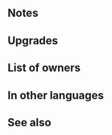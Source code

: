 {{Weapon Infobox
|tagid=SID_トライデント＋
|weaponName=Trident+
|image=wep_lc106
|weaponType=Lance
|might=14
|range=1
|effect=At start of turn, if unit is within 3 spaces of an ally, grants Atk+6 to unit for 1 turn. If unit is within 3 spaces of an ally, grants Atk/Def+5 to unit during combat.
|cost=300
|exclusive=0
|statModifiers=0,14,0,0,0
|required=Trident
|refinePaths=default
|refineSP=350
|refineMedals=500
|refineStones=50
|intID=2641
|sort=93011
|value=15
|timingID=8
|abilityID=23
|limit1ID=14
|properties=
}}
==Notes==
{{Bonuses}}{{Combat boosts}}
==Upgrades==
{{Weapon Upgrade List}}
==List of owners==
{{Skill Hero List}}
==In other languages==
{{OtherLanguages
|japanese=トライデント＋
|german=Dreizack+
|spanishEU=Tridente +
|spanishLA=Tridente +
|french=Trident +
|italian=Tridente+
|chineseTW=三叉戟＋
|portuguese=Tridente+
}}
==See also==
{{See also skills|cond=Description LIKE '%At start of turn, if unit is within%ally%grants%+%to unit for 1 turn%' OR Description LIKE '%If unit is within 3 spaces of an ally%grants%+%during combat%'}}
{{Weapons Navbox}}
